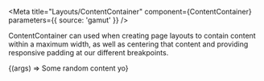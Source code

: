 
<Meta
  title="Layouts/ContentContainer"
  component={ContentContainer}
  parameters={{ source: 'gamut' }}
/>

ContentContainer can used when creating page layouts to contain content
within a maximum width, as well as centering that content and providing
responsive padding at our different breakpoints.

<Canvas>
  <Story name="Content Container">
    {(args) => <ContentContainer>Some random content yo</ContentContainer>}
  </Story>
</Canvas>

<Props of={ContentContainer} />
